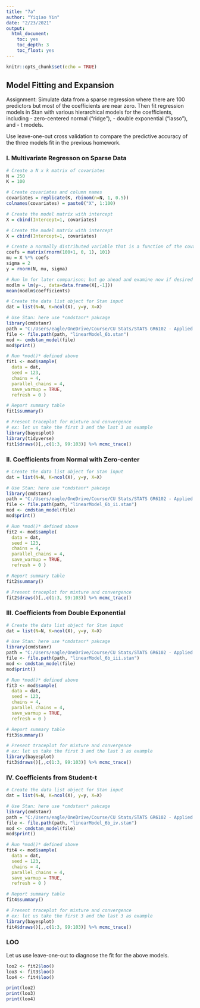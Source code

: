 ---
title: "7a"
author: "Yiqiao Yin"
date: "2/23/2021"
output:
  html_document:
    toc: yes
    toc_depth: 3
    toc_float: yes
---

```{r setup, include=FALSE}
knitr::opts_chunk$set(echo = TRUE)
```

## Model Fitting and Expansion

Assignment:
Simulate data from a sparse regression where there are 100 predictors but most of the coefficients are near zero.  Then fit regression models in Stan with various hierarchical models for the coefficients, including 
- zero-centered normal ("ridge"), 
- double exponential ("lasso"), and 
- t models.

Use leave-one-out cross validation to compare the predictive accuracy of the three models fit in the previous homework.

### I. Multivariate Regresson on Sparse Data

```{r, messages=FALSE, warning=FALSE, error=FALSE}
# Create a N x k matrix of covariates
N = 250
K = 100

# Create covariates and column names
covariates = replicate(K, rbinom(n=N, 1, 0.5))
colnames(covariates) = paste0("X", 1:100)

# Create the model matrix with intercept
X = cbind(Intercept=1, covariates)

# Create the model matrix with intercept
X = cbind(Intercept=1, covariates)

# Create a normally distributed variable that is a function of the covariates
coefs = matrix(rnorm(100+1, 0, 1), 101)
mu = X %*% coefs
sigma = 2
y = rnorm(N, mu, sigma)
```

```{r, messages=FALSE, warning=FALSE, error=FALSE}
# Run lm for later comparison; but go ahead and examine now if desired
modlm = lm(y~., data=data.frame(X[,-1]))
mean(modlm$coefficients)
```

```{r, messages=FALSE, warning=FALSE, error=FALSE}
# Create the data list object for Stan input
dat = list(N=N, K=ncol(X), y=y, X=X)

# Use Stan: here use *cmdstanr* pakcage
library(cmdstanr)
path = "C:/Users/eagle/OneDrive/Course/CU Stats/STATS GR6102 - Applied Statistics II/InClass/stan/"
file <- file.path(path, "linearModel_6b.stan")
mod <- cmdstan_model(file)
mod$print()
```

```{r, messages=FALSE, warning=FALSE, error=FALSE}
# Run *mod()* defined above
fit1 <- mod$sample(
  data = dat,
  seed = 123,
  chains = 4,
  parallel_chains = 4,
  save_warmup = TRUE,
  refresh = 0 )

# Report summary table
fit1$summary()
```

```{r, messages=FALSE, warning=FALSE, error=FALSE}
# Present traceplot for mixture and convergence
# ex: let us take the first 3 and the last 3 as example
library(bayesplot)
library(tidyverse)
fit1$draws()[,,c(1:3, 99:103)] %>% mcmc_trace()
```

### II. Coefficients from Normal with Zero-center

```{r, messages=FALSE, warning=FALSE, error=FALSE}
# Create the data list object for Stan input
dat = list(N=N, K=ncol(X), y=y, X=X)

# Use Stan: here use *cmdstanr* pakcage
library(cmdstanr)
path = "C:/Users/eagle/OneDrive/Course/CU Stats/STATS GR6102 - Applied Statistics II/InClass/stan/"
file <- file.path(path, "linearModel_6b_ii.stan")
mod <- cmdstan_model(file)
mod$print()
```

```{r, messages=FALSE, warning=FALSE, error=FALSE}
# Run *mod()* defined above
fit2 <- mod$sample(
  data = dat,
  seed = 123,
  chains = 4,
  parallel_chains = 4,
  save_warmup = TRUE,
  refresh = 0 )

# Report summary table
fit2$summary()
```

```{r, messages=FALSE, warning=FALSE, error=FALSE}
# Present traceplot for mixture and convergence
fit2$draws()[,,c(1:3, 99:103)] %>% mcmc_trace()
```

### III. Coefficients from Double Exponential

```{r, messages=FALSE, warning=FALSE, error=FALSE}
# Create the data list object for Stan input
dat = list(N=N, K=ncol(X), y=y, X=X)

# Use Stan: here use *cmdstanr* pakcage
library(cmdstanr)
path = "C:/Users/eagle/OneDrive/Course/CU Stats/STATS GR6102 - Applied Statistics II/InClass/stan/"
file <- file.path(path, "linearModel_6b_iii.stan")
mod <- cmdstan_model(file)
mod$print()
```

```{r, messages=FALSE, warning=FALSE, error=FALSE}
# Run *mod()* defined above
fit3 <- mod$sample(
  data = dat,
  seed = 123,
  chains = 4,
  parallel_chains = 4,
  save_warmup = TRUE,
  refresh = 0 )

# Report summary table
fit3$summary()
```

```{r, messages=FALSE, warning=FALSE, error=FALSE}
# Present traceplot for mixture and convergence
# ex: let us take the first 3 and the last 3 as example
library(bayesplot)
fit3$draws()[,,c(1:3, 99:103)] %>% mcmc_trace()
```

### IV. Coefficients from Student-t

```{r, messages=FALSE, warning=FALSE, error=FALSE}
# Create the data list object for Stan input
dat = list(N=N, K=ncol(X), y=y, X=X)

# Use Stan: here use *cmdstanr* pakcage
library(cmdstanr)
path = "C:/Users/eagle/OneDrive/Course/CU Stats/STATS GR6102 - Applied Statistics II/InClass/stan/"
file <- file.path(path, "linearModel_6b_iv.stan")
mod <- cmdstan_model(file)
mod$print()
```

```{r, messages=FALSE, warning=FALSE, error=FALSE}
# Run *mod()* defined above
fit4 <- mod$sample(
  data = dat,
  seed = 123,
  chains = 4,
  parallel_chains = 4,
  save_warmup = TRUE,
  refresh = 0 )

# Report summary table
fit4$summary()
```

```{r, messages=FALSE, warning=FALSE, error=FALSE}
# Present traceplot for mixture and convergence
# ex: let us take the first 3 and the last 3 as example
library(bayesplot)
fit4$draws()[,,c(1:3, 99:103)] %>% mcmc_trace()
```

### LOO

Let us use leave-one-out to diagnose the fit for the above models.

```{r, messages=FALSE, warning=FALSE, error=FALSE}
loo2 <- fit2$loo()
loo3 <- fit3$loo()
loo4 <- fit4$loo()
```

```{r, messages=FALSE, warning=FALSE, error=FALSE}
print(loo2)
print(loo3)
print(loo4)
```